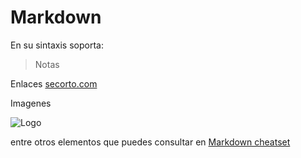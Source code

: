 # Markdown

En su sintaxis soporta:

> Notas

Enlaces [secorto.com](http://www.secorto.com)

Imagenes

![Logo](https://www.secorto.com/img/logo.png)

entre otros elementos que puedes consultar en
[Markdown cheatset](https://www.markdownguide.org/cheat-sheet/)
